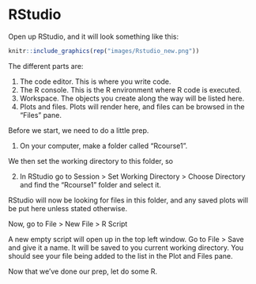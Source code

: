 # RStudio

Open up RStudio, and it will look something like this:

```r
knitr::include_graphics(rep("images/Rstudio_new.png"))
```

The different parts are:

1. The code editor. This is where you write code.
2. The R console. This is the R environment where R code is executed.
3. Workspace. The objects you create along the way will be listed here.
4. Plots and files. Plots will render here, and files can be browsed in the "Files" pane.

Before we start, we need to do a little prep.

1. On your computer, make a folder called "Rcourse1".

We then set the working directory to this folder, so

2. In RStudio go to Session > Set Working Directory > Choose Directory and find the "Rcourse1" folder and select it.

RStudio will now be looking for files in this folder, and any saved plots will be put here unless stated otherwise.

Now, go to File > New File > R Script

A new empty script will open up in the top left window. Go to File > Save and give it a name. It will be saved to you current working directory. You should see your file being added to the list in the Plot and Files pane.

Now that we've done our prep, let do some R.

